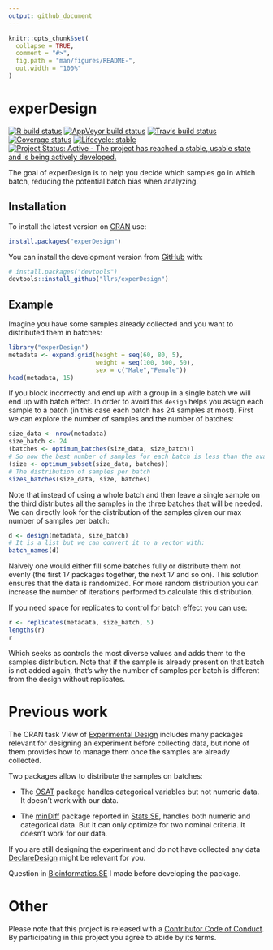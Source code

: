 ```yaml
---
output: github_document
---
```


<!-- README.md is generated from README.Rmd. Please edit that file -->

```r
knitr::opts_chunk$set(
  collapse = TRUE,
  comment = "#>",
  fig.path = "man/figures/README-",
  out.width = "100%"
)
```
# experDesign

<!-- badges: start -->
[![R build status](https://github.com/llrs/experDesign/workflows/R-CMD-check/badge.svg)](https://github.com/llrs/experDesign/actions?workflow=R-CMD-check)
[![AppVeyor build status](https://ci.appveyor.com/api/projects/status/github/llrs/experDesign?branch=master&svg=true)](https://ci.appveyor.com/project/llrs/experDesign)
[![Travis build status](https://travis-ci.org/llrs/experDesign.svg?branch=master)](https://travis-ci.org/llrs/experDesign)
[![Coverage status](https://codecov.io/gh/llrs/experDesign/branch/master/graph/badge.svg)](https://codecov.io/github/llrs/experDesign?branch=master)
[![Lifecycle: stable](https://img.shields.io/badge/lifecycle-stable-brightgreen.svg)](https://www.tidyverse.org/lifecycle/#stable)
[![Project Status: Active - The project has reached a stable, usable state and is being actively developed.](http://www.repostatus.org/badges/latest/active.svg)](http://www.repostatus.org/#active)
<!-- badges: end -->

The goal of experDesign is to help you decide which samples go in which batch, 
reducing the potential batch bias when analyzing.

## Installation

To install the latest version on [CRAN](https://CRAN.R-project.org/package=experDesign) use:

```r
install.packages("experDesign")
```
You can install the development version from [GitHub](https://github.com/) with:

```r
# install.packages("devtools")
devtools::install_github("llrs/experDesign")
```

## Example

Imagine you have some samples already collected and you want to distributed them in batches:
```r
library("experDesign")
metadata <- expand.grid(height = seq(60, 80, 5), 
                        weight = seq(100, 300, 50),
                        sex = c("Male","Female"))
head(metadata, 15)
```

If you block incorrectly and end up with a group in a single batch we will end up with batch effect.
In order to avoid this `design` helps you assign each sample to a batch (in this case each batch has 24 samples at most). First we can explore the number of samples and the number of batches:

```r
size_data <- nrow(metadata)
size_batch <- 24
(batches <- optimum_batches(size_data, size_batch))
# So now the best number of samples for each batch is less than the available
(size <- optimum_subset(size_data, batches))
# The distribution of samples per batch
sizes_batches(size_data, size, batches)
```

Note that instead of using a whole batch and then leave a single sample on the third distributes all the samples in the three batches that will be needed.
We can directly look for the distribution of the samples given our max number of samples per batch:

```r
d <- design(metadata, size_batch)
# It is a list but we can convert it to a vector with:
batch_names(d)
```

Naively one would either fill some batches fully or distribute them not evenly 
(the  first 17 packages together, the next 17 and so on). This solution ensures 
that the data is randomized. For more random distribution you can increase the number of iterations performed to calculate this distribution.

If you need space for replicates to control for batch effect you can use:

```r
r <- replicates(metadata, size_batch, 5)
lengths(r)
r
```

Which seeks as controls the most diverse values and adds them to the samples 
distribution. Note that if the sample is already present on that batch is not added again, that's why the number of samples per batch is different from the design without replicates.

# Previous work

The CRAN task View of [Experimental Design](https://CRAN.R-project.org/view=ExperimentalDesign) includes many packages relevant for designing an experiment before collecting data, but none of them provides how to manage them once the samples are already collected.

Two packages allow to distribute the samples on batches:

- The [OSAT](https://bioconductor.org/packages/OSAT/) package handles categorical 
variables but not numeric data. It doesn't work with our data.

 - The [minDiff](https://github.com/m-Py/minDiff) package reported in [Stats.SE](https://stats.stackexchange.com/a/326015/105234), handles both 
numeric and categorical data. But it can only optimize for two nominal criteria.
It doesn't work for our data.

If you are still designing the experiment and do not have collected any data [DeclareDesign](https://cran.r-project.org/package=DeclareDesign) might be relevant for you.

Question in [Bioinformatics.SE](https://bioinformatics.stackexchange.com/q/4765/48) I made before developing the package.

# Other

Please note that this project is released with a [Contributor Code of Conduct](https://llrs.github.io/experDesign/CODE_OF_CONDUCT.html).
By participating in this project you agree to abide by its terms.
